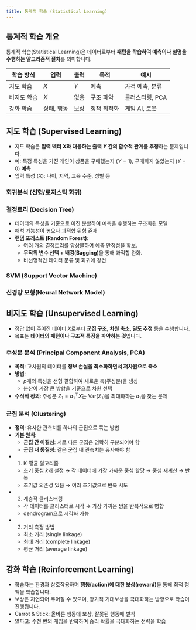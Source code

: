 ```yaml
---
title: 통계적 학습 (Statistical Learning)
---
```

## 통계적 학습 개요

통계적 학습(Statistical Learning)은 데이터로부터 **패턴을 학습하여 예측이나 설명을 수행하는 알고리즘적 절차**를 의미합니다. 

|학습 방식|입력|출력|목적|예시|
|---|---|---|---|---|
|지도 학습|$X$|$Y$|예측|가격 예측, 분류|
|비지도 학습|$X$|없음|구조 파악|클러스터링, PCA|
|강화 학습|상태, 행동|보상|정책 최적화|게임 AI, 로봇|

## 지도 학습 (Supervised Learning)

- 지도 학습은 **입력 벡터 $X$와 대응하는 출력 $Y$ 간의 함수적 관계를 추정**하는 문제입니다.
- 예: 특정 특성을 가진 개인이 상품을 구매했는지 ($Y = 1$), 구매하지 않았는지 ($Y = 0$) **예측**
- 입력 특성 ($X$): 나이, 지역, 교육 수준, 성별 등

### 회귀분석 (선형/로지스틱 회귀)

### 결정트리 (Decision Tree)

- 데이터의 특성을 기준으로 이진 분할하여 예측을 수행하는 구조화된 모델
- 해석 가능성이 높으나 과적합 위험 존재
- **랜덤 포레스트 (Random Forest)**: 
    - 여러 개의 결정트리를 앙상블하여 예측 안정성을 확보. 
    - **무작위 변수 선택 + 배깅(Bagging)**을 통해 과적합 완화. 
    - 비선형적인 데이터 분류 및 회귀에 강건

### SVM (Support Vector Machine)

### 신경망 모형(Neural Network Model)

## 비지도 학습 (Unsupervised Learning)

- 정답 없이 주어진 데이터 $X$로부터 **군집 구조, 차원 축소, 밀도 추정** 등을 수행합니다.
- 목표는 **데이터의 패턴이나 구조적 특징을 파악하는 것**입니다.

### 주성분 분석 (Principal Component Analysis, PCA)

- **목적**: 고차원의 데이터를 **정보 손실을 최소화하면서 저차원으로 축소**
- **방법**:
    - $p$개의 특성을 선형 결합하여 새로운 축(주성분)을 생성
    - 분산이 가장 큰 방향을 기준으로 차원 선택
- **수식적 정의**: 주성분 $Z_1 = a_1^\top X$는 $\text{Var}(Z_1)$을 최대화하는 $a_1$을 찾는 문제
    
### 군집 분석 (Clustering)

- **정의**: 유사한 관측치를 하나의 군집으로 묶는 방법
- **기본 원칙**:
    - **군집 간 이질성**: 서로 다른 군집은 명확히 구분되어야 함
    - **군집 내 동질성**: 같은 군집 내 관측치는 유사해야 함
- (1) K-평균 알고리즘
	- 초기 중심 $k$개 설정 → 각 데이터에 가장 가까운 중심 할당 → 중심 재계산 → 반복
	- 초기값 의존성 있음 → 여러 초기값으로 반복 시도
- (2) 계층적 클러스터링
	- 각 데이터를 클러스터로 시작 → 가장 가까운 쌍을 반복적으로 병합
	- dendrogram으로 시각화 가능
- (3) 거리 측정 방법
	- 최소 거리 (single linkage)
	- 최대 거리 (complete linkage)
	- 평균 거리 (average linkage)

## 강화 학습 (Reinforcement Learning)

- 학습자는 환경과 상호작용하며 **행동(action)에 대한 보상(reward)**을 통해 최적 정책을 학습합니다.
- 보상은 지연되어 주어질 수 있으며, 장기적 기대보상을 극대화하는 방향으로 학습이 진행됩니다.
- Carrot & Stick: 올바른 행동에 보상, 잘못된 행동에 벌칙
- 알파고: 수천 번의 게임을 반복하며 승리 확률을 극대화하는 전략을 학습